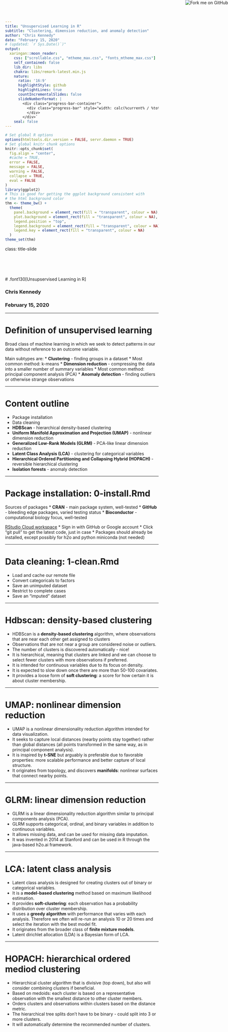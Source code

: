 ```yaml
---
title: "Unsupervised Learning in R"
subtitle: "Clustering, dimension reduction, and anomaly detection"
author: "Chris Kennedy"
date: "February 15, 2020"
# (updated: `r Sys.Date()`)"
output:
  xaringan::moon_reader:
    css: ["scrollable.css", "mtheme_max.css", "fonts_mtheme_max.css"]
    self_contained: false
    lib_dir: libs
    chakra: libs/remark-latest.min.js
    nature:
      ratio: '16:9'
      highlightStyle: github
      highlightLines: true
      countIncrementalSlides: false
      slideNumberFormat: |
        <div class="progress-bar-container">
          <div class="progress-bar" style="width: calc(%current% / %total% * 100%);">
          </div>
        </div>`
    seal: false   
---
```


```r
# Set global R options
options(htmltools.dir.version = FALSE, servr.daemon = TRUE)
# Set global knitr chunk options
knitr::opts_chunk$set(
  fig.align = "center", 
  #cache = TRUE,
  error = FALSE,
  message = FALSE, 
  warning = FALSE, 
  collapse = TRUE,
  eval = FALSE
)
library(ggplot2)
# This is good for getting the ggplot background consistent with
# the html background color
thm <- theme_bw() + 
  theme(
    panel.background = element_rect(fill = "transparent", colour = NA), 
    plot.background = element_rect(fill = "transparent", colour = NA),
    legend.position = "top",
    legend.background = element_rect(fill = "transparent", colour = NA),
    legend.key = element_rect(fill = "transparent", colour = NA)
  )
theme_set(thm)
```

class: title-slide   
<a href="https://github.com/dlab-berkeley/Unsupervised-Learning-in-R"><img style="position: absolute; top: 0; right: 0; border: 0;" src="https://s3.amazonaws.com/github/ribbons/forkme_right_darkblue_121621.png" alt="Fork me on GitHub"></a>

<br><br><br><br>
# .font130[Unsupservised Learning in R]

### Chris Kennedy  
### February 15, 2020

---

# Definition of unsupervised learning

Broad class of machine learning in which we seek to detect patterns in our data without reference to an outcome variable. 

Main subtypes are:
* **Clustering** - finding groups in a dataset
   * Most common method: k-means
* **Dimension reduction** - compressing the data into a smaller number of summary variables
   * Most common method: principal component analysis (PCA)
* **Anomaly detection** - finding outliers or otherwise strange observations

---

# Content outline

* Package installation
* Data cleaning
* **HDBScan** - hierarchical density-based clustering
* **Uniform Manifold Approximation and Projection (UMAP)** - nonlinear dimension reduction
* **Generalized Low-Rank Models (GLRM)** - PCA-like linear dimension reduction 
* **Latent Class Analysis (LCA)** - clustering for categorical variables
* **Hierarchical Ordered Partitioning and Collapsing Hybrid (HOPACH)** - reversible hierarchical clustering
* **Isolation forests** - anomaly detection

---

# Package installation: 0-install.Rmd

Sources of packages
* **CRAN** - main package system, well-tested
* **GitHub** - bleeding edge packages, varied testing status
* **Bioconductor** - computational biology focus, well-tested

[RStudio Cloud workspace](https://rstudio.cloud/project/930459)
* Sign in with GitHub or Google account
* Click "git pull" to get the latest code, just in case
* Packages should already be installed, except possibly for h2o and python miniconda (not needed)

---

# Data cleaning: 1-clean.Rmd

* Load and cache our remote file
* Convert categoricals to factors
* Save an unimputed dataset
* Restrict to complete cases
* Save an "imputed" dataset

---

# Hdbscan: density-based clustering

* HDBScan is a **density-based clustering** algorithm, where observations that are near each other get assigned to clusters
* Observations that are not near a group are considered noise or outliers.
* The number of clusters is discovered automatically - nice!
* It is hierarchical, meaning that clusters are linked and we can choose to select fewer clusters with more observations if preferred.
* It is intended for continuous variables due to its focus on density.
* It is expected to slow down once there are more than 50-100 covariates.
* It provides a loose form of **soft clustering**: a score for how certain it is about cluster membership.

---

# UMAP: nonlinear dimension reduction

* UMAP is a nonlinear dimensionality reduction algorithm intended for data visualization.
* It seeks to capture local distances (nearby points stay together) rather than global distances (all points transformed in the same way, as in principal component analysis).
* It is inspired by **t-SNE** but arguably is preferable due to favorable properties: more scalable performance and better capture of local structure.
* It originates from topology, and discovers **manifolds**: nonlinear surfaces that connect nearby points.

---

# GLRM: linear dimension reduction

* GLRM is a linear dimensionality reduction algorithm similar to principal components analysis (PCA).
* GLRM supports categorical, ordinal, and binary variables in addition to continuous variables.
* It allows missing data, and can be used for missing data imputation.
* It was invented in 2014 at Stanford and can be used in R through the java-based h2o.ai framework.

---

# LCA: latent class analysis

* Latent class analysis is designed for creating clusters out of binary or categorical variables.
* It is a **model-based clustering** method based on maximum likelihood estimation.
* It provides **soft-clustering**: each observation has a probability distribution over cluster membership.
* It uses a **greedy algorithm** with performance that varies with each analysis. Therefore we often will re-run an analysis 10 or 20 times and select the iteration with the best model fit.
* It originates from the broader class of **finite mixture models**.
* Latent dirichlet allocation (LDA) is a Bayesian form of LCA.

---

# HOPACH: hierarchical ordered mediod clustering

* Hierarchical cluster algorithm that is divisive (top down), but also will consider combining clusters if beneficial.
* Based on medoids: each cluster is based on a representative observation with the smallest distance to other cluster members.
* Orders clusters and observations within clusters based on the distance metric.
* The hierarchical tree splits don't have to be binary - could split into 3 or more clusters.
* It will automatically determine the recommended number of clusters.

<!--
# Isolation forests: anomaly detection

# Cluster validation

# Conclusion
-->

